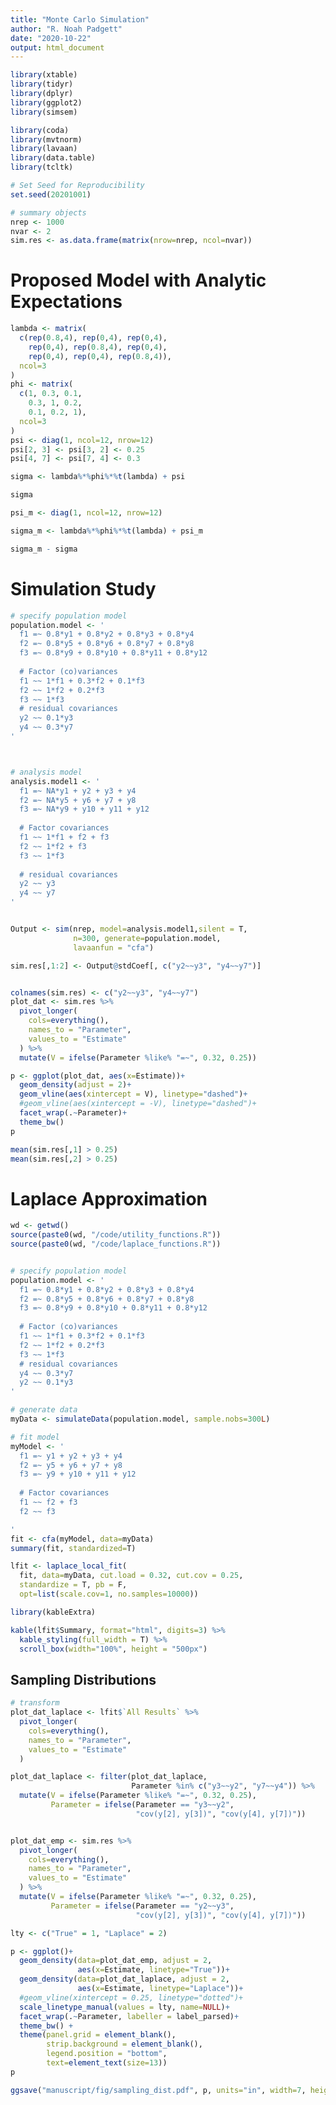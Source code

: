```yaml
---
title: "Monte Carlo Simulation"
author: "R. Noah Padgett"
date: "2020-10-22"
output: html_document
---
```


```r

library(xtable)
library(tidyr)
library(dplyr)
library(ggplot2)
library(simsem)

library(coda)
library(mvtnorm)
library(lavaan)
library(data.table)
library(tcltk)

# Set Seed for Reproducibility
set.seed(20201001)

# summary objects
nrep <- 1000
nvar <- 2
sim.res <- as.data.frame(matrix(nrow=nrep, ncol=nvar))

```


# Proposed Model with Analytic Expectations

```r

lambda <- matrix(
  c(rep(0.8,4), rep(0,4), rep(0,4),
    rep(0,4), rep(0.8,4), rep(0,4),
    rep(0,4), rep(0,4), rep(0.8,4)), 
  ncol=3
)
phi <- matrix(
  c(1, 0.3, 0.1,
    0.3, 1, 0.2,
    0.1, 0.2, 1),
  ncol=3
)
psi <- diag(1, ncol=12, nrow=12)
psi[2, 3] <- psi[3, 2] <- 0.25
psi[4, 7] <- psi[7, 4] <- 0.3

sigma <- lambda%*%phi%*%t(lambda) + psi

sigma

psi_m <- diag(1, ncol=12, nrow=12)

sigma_m <- lambda%*%phi%*%t(lambda) + psi_m

sigma_m - sigma

```


# Simulation Study


```r

# specify population model
population.model <- ' 
  f1 =~ 0.8*y1 + 0.8*y2 + 0.8*y3 + 0.8*y4
  f2 =~ 0.8*y5 + 0.8*y6 + 0.8*y7 + 0.8*y8
  f3 =~ 0.8*y9 + 0.8*y10 + 0.8*y11 + 0.8*y12
  
  # Factor (co)variances
  f1 ~~ 1*f1 + 0.3*f2 + 0.1*f3
  f2 ~~ 1*f2 + 0.2*f3
  f3 ~~ 1*f3
  # residual covariances
  y2 ~~ 0.1*y3
  y4 ~~ 0.3*y7
'



# analysis model
analysis.model1 <- ' 
  f1 =~ NA*y1 + y2 + y3 + y4
  f2 =~ NA*y5 + y6 + y7 + y8 
  f3 =~ NA*y9 + y10 + y11 + y12 
  
  # Factor covariances
  f1 ~~ 1*f1 + f2 + f3
  f2 ~~ 1*f2 + f3
  f3 ~~ 1*f3
  
  # residual covariances
  y2 ~~ y3
  y4 ~~ y7
'


Output <- sim(nrep, model=analysis.model1,silent = T,
              n=300, generate=population.model,
              lavaanfun = "cfa")

sim.res[,1:2] <- Output@stdCoef[, c("y2~~y3", "y4~~y7")]


colnames(sim.res) <- c("y2~~y3", "y4~~y7")
plot_dat <- sim.res %>%
  pivot_longer(
    cols=everything(),
    names_to = "Parameter",
    values_to = "Estimate"
  ) %>%
  mutate(V = ifelse(Parameter %like% "=~", 0.32, 0.25))

p <- ggplot(plot_dat, aes(x=Estimate))+
  geom_density(adjust = 2)+
  geom_vline(aes(xintercept = V), linetype="dashed")+
  #geom_vline(aes(xintercept = -V), linetype="dashed")+
  facet_wrap(.~Parameter)+
  theme_bw()
p

mean(sim.res[,1] > 0.25)
mean(sim.res[,2] > 0.25)

```


# Laplace Approximation

```r



wd <- getwd()
source(paste0(wd, "/code/utility_functions.R"))
source(paste0(wd, "/code/laplace_functions.R"))


# specify population model
population.model <- ' 
  f1 =~ 0.8*y1 + 0.8*y2 + 0.8*y3 + 0.8*y4
  f2 =~ 0.8*y5 + 0.8*y6 + 0.8*y7 + 0.8*y8
  f3 =~ 0.8*y9 + 0.8*y10 + 0.8*y11 + 0.8*y12
  
  # Factor (co)variances
  f1 ~~ 1*f1 + 0.3*f2 + 0.1*f3
  f2 ~~ 1*f2 + 0.2*f3
  f3 ~~ 1*f3
  # residual covariances
  y4 ~~ 0.3*y7
  y2 ~~ 0.1*y3
'

# generate data
myData <- simulateData(population.model, sample.nobs=300L)

# fit model
myModel <- ' 
  f1 =~ y1 + y2 + y3 + y4
  f2 =~ y5 + y6 + y7 + y8 
  f3 =~ y9 + y10 + y11 + y12 
  
  # Factor covariances
  f1 ~~ f2 + f3
  f2 ~~ f3

'
fit <- cfa(myModel, data=myData)
summary(fit, standardized=T)

lfit <- laplace_local_fit(
  fit, data=myData, cut.load = 0.32, cut.cov = 0.25,
  standardize = T, pb = F,
  opt=list(scale.cov=1, no.samples=10000))

library(kableExtra)

kable(lfit$Summary, format="html", digits=3) %>%
  kable_styling(full_width = T) %>%
  scroll_box(width="100%", height = "500px")

```



## Sampling Distributions


```r

# transform
plot_dat_laplace <- lfit$`All Results` %>%
  pivot_longer(
    cols=everything(),
    names_to = "Parameter",
    values_to = "Estimate"
  )

plot_dat_laplace <- filter(plot_dat_laplace,
                           Parameter %in% c("y3~~y2", "y7~~y4")) %>%
  mutate(V = ifelse(Parameter %like% "=~", 0.32, 0.25),
         Parameter = ifelse(Parameter == "y3~~y2",
                            "cov(y[2], y[3])", "cov(y[4], y[7])"))


plot_dat_emp <- sim.res %>%
  pivot_longer(
    cols=everything(),
    names_to = "Parameter",
    values_to = "Estimate"
  ) %>%
  mutate(V = ifelse(Parameter %like% "=~", 0.32, 0.25),
         Parameter = ifelse(Parameter == "y2~~y3",
                            "cov(y[2], y[3])", "cov(y[4], y[7])"))

lty <- c("True" = 1, "Laplace" = 2)

p <- ggplot()+
  geom_density(data=plot_dat_emp, adjust = 2,
               aes(x=Estimate, linetype="True"))+
  geom_density(data=plot_dat_laplace, adjust = 2,
               aes(x=Estimate, linetype="Laplace"))+
  #geom_vline(xintercept = 0.25, linetype="dotted")+
  scale_linetype_manual(values = lty, name=NULL)+
  facet_wrap(.~Parameter, labeller = label_parsed)+
  theme_bw() +
  theme(panel.grid = element_blank(),
        strip.background = element_blank(),
        legend.position = "bottom",
        text=element_text(size=13))
p

ggsave("manuscript/fig/sampling_dist.pdf", p, units="in", width=7, height=3.5)


```